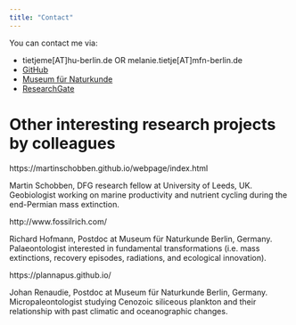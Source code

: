 ```yaml
---
title: "Contact"
---
```



You can contact me via:


* tietjeme[AT]hu-berlin.de  OR   melanie.tietje[AT]mfn-berlin.de
* [GitHub](https://github.com/Eryops1)
* [Museum für Naturkunde](https://www.naturkundemuseum.berlin/en/einblicke/mitarbeiter/melanie.tietje)
* [ResearchGate](https://www.researchgate.net/profile/Melanie_Tietje)


# Other interesting research projects by colleagues

https://martinschobben.github.io/webpage/index.html

Martin Schobben, DFG research fellow at University of Leeds, UK. Geobiologist working on marine productivity and nutrient cycling during the end-Permian mass extinction. 

http://www.fossilrich.com/

Richard Hofmann, Postdoc at Museum für Naturkunde Berlin, Germany. Palaeontologist interested in fundamental transformations (i.e. mass extinctions, recovery episodes, radiations, and ecological innovation).

https://plannapus.github.io/

Johan Renaudie, Postdoc at Museum für Naturkunde Berlin, Germany. Micropaleontologist studying Cenozoic siliceous plankton and their relationship with past climatic and oceanographic changes.



<!-- # Comments  -->
<!-- Leave a comment on this page! -->
<!-- ```{r, echo=FALSE} -->
<!-- # this html includes disqus -->
<!-- #htmltools::includeHTML("_layouts/disqus.html") -->

<!-- # this includes the html comment box -->
<!-- htmltools::includeHTML("_layouts/post.html") -->

<!-- ``` -->